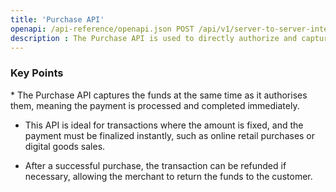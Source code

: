 ```yaml
---
title: 'Purchase API'
openapi: /api-reference/openapi.json POST /api/v1/server-to-server-interface/payment
description : The Purchase API is used to directly authorize and capture funds in a single transaction, completing the payment process immediately 
---
```


### Key Points

<Info>
  * The Purchase API captures the funds at the same time as it authorises them, meaning the payment is processed and completed immediately.

  * This API is ideal for transactions where the amount is fixed, and the payment must be finalized instantly, such as online retail purchases or digital goods sales.

  * After a successful purchase, the transaction can be refunded if necessary, allowing the merchant to return the funds to the customer.
</Info>